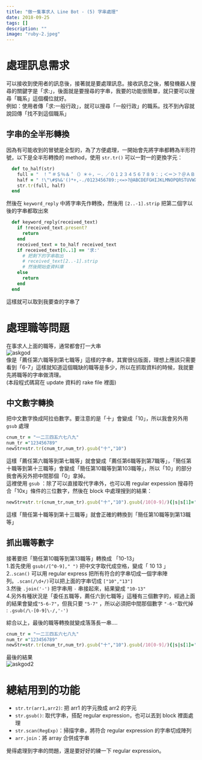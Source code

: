 ```yaml
---
title: "做一隻事求人 Line Bot - (5) 字串處理"
date: 2018-09-25
tags: []
description: ""
image: "ruby-2.jpeg"
---
```


# 處理訊息需求

可以接收到使用者的訊息後，接著就是要處理訊息。接收訊息之後，觸發機器人搜尋的關鍵字是「求:」，後面就是要搜尋的字串，我要的功能很簡單，就只要可以搜尋「職系」這個欄位就好。  
例如：使用者傳「求:一般行政」，就可以搜尋「一般行政」的職系。找不到內容就說回傳「找不到這個職系」

## 字串的全半形轉換

因為有可能收到的冒號是全型的，為了方便處理，一開始會先將字串都轉為半形符號，以下是全半形轉換的 method，使用 `str.tr()` 可以一對一的更換字元：

```ruby
  def to_half(str)
    full = "　！＂＃＄％＆＇（）＊＋，－．／０１２３４５６７８９：；＜＝＞？＠ＡＢＣＤＥＦＧＨＩＪＫＬＭＮＯＰＱＲＳＴＵＶＷＸＹＺ［＼］＾＿｀ａｂｃｄｅｆｇｈｉｊｋｌｍｎｏｐｑｒｓｔｕｖｗｘｙｚ｛｜｝～"
    half = " !\"\#$%&'()*+,-./0123456789:;<=>?@ABCDEFGHIJKLMNOPQRSTUVWXYZ[\\]^_`abcdefghijklmnopqrstuvwxyz{|}~" 
    str.tr(full, half)
  end
```

然後在 `keyword_reply` 中將字串先作轉換，然後用 `[2..-1].strip` 把第二個字以後的字串都取出來

```ruby
  def keyword_reply(received_text)
    if !received_text.present?
      return
    end
    received_text = to_half received_text 
    if received_text[0..1] == '求:'
      # 把剩下的字串取出
      # received_text[2..-1].strip
      # 然後開始查資料庫
    else
      return
    end
  end
```

這樣就可以取到我要查的字串了

# 處理職等問題

在事求人上面的職等，通常都會打一大串  
![askgod](askgod.png)  
像是「薦任第六職等到第七職等」這樣的字串，其實很佔版面，理想上應該只需要看到「6-7」這樣就知道這個職缺的職等是多少，所以在抓取資料的時候，我就要先將職等的字串做清理。  
(本段程式碼寫在 update 資料的 rake file 裡面)

## 中文數字轉換

把中文數字換成阿拉伯數字。要注意的是「十」會變成「10」，所以我會另外用 `gsub` 處理

```ruby
cnum_tr = "一二三四五六七八九"
num_tr ="123456789"
newStr=str.tr(cnum_tr,num_tr).gsub("十","10")
```

這樣「薦任第六職等到第七職等」就會變成「薦任第6職等到第7職等」，「簡任第十職等到第十三職等」會變成「簡任第10職等到第103職等」，所以「10」的部分我會再另外把中間那個「0」拿掉。  
這裡使用 `gsub` ：除了可以直接取代字串外，也可以用 regular expession 搜尋符合「10x」條件的三位數字，然後在 block 中處理搜到的結果：

```ruby
newStr=str.tr(cnum_tr,num_tr).gsub("十","10").gsub(/10[0-9]/){|s|s[1]='';s}
```

這樣「簡任第十職等到第十三職等」就會正確的轉換到「簡任第10職等到第13職等」

## 抓出職等數字

接著要把「簡任第10職等到第13職等」轉換成 「10-13」  
1.首先使用 `gsub(/[^0-9]," ")` 把中文字取代成空格，變成「 10 13 」  
2.`.scan()` 可以用 regular express 把所有符合的字串切成一個字串陣列。`.scan(/\d+/)`可以把上面的字串切成 `["10","13"]`  
3.然後 `.join('-')` 把字串用 `-` 串接起來，結果變成 `"10-13"`  
4.另外有種狀況是「委任五職等，薦任六到七職等」這種有三個數字的，經過上面的結果會變成`"5-6-7"`，但我只要 `"5-7"` ，所以必須把中間那個數字 `"-6-"`取代掉 : `.gsub(/\-[0-9]\-/,'-')`

綜合以上，最後的職等轉換就變成落落長一串....

```ruby
cnum_tr = "一二三四五六七八九"
num_tr ="123456789"
newStr=str.tr(cnum_tr,num_tr).gsub("十","10").gsub(/10[0-9]/){|s|s[1]='';s}.gsub(/[^0-9]/," ").scan(/\w+/).join('-').gsub(/\-[0-9]\-/,'-') if item['RANK']
```

最後的結果  
![askgod2](askgod2.png)

# 總結用到的功能

*   `str.tr(arr1,arr2)`: 把 arr1 的字元換成 arr2 的字元
*   `str.gsub()`: 取代字串，搭配 regular expression，也可以丟到 block 裡面處理
*   `str.scan(RegExp)`：掃描字串，將符合 regular expression 的字串切成陣列
*   `arr.join`：將 array 合併成字串

覺得處理到字串的問題，還是要好好的練一下 regular expression。